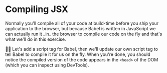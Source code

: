 # Compiling JSX

<EpicVideo url="https://www.epicreact.dev/tutorials/get-started-with-react/compiling-jsx" />

<callout-warning>
	Normally you'll compile all of your code at build-time before you ship your
	application to the browser, but because Babel is written in JavaScript we can
	actually run it _in_ the browser to compile our code on the fly and that's
	what we'll do in this exercise.
</callout-warning>

👨‍💼 Let's add a script tag for Babel, then we'll update our own script tag to
tell Babel to compile it for us on the fly. When you're done, you should notice
the compiled version of the code appears in the `<head>` of the DOM (which you
can inspect using DevTools).
